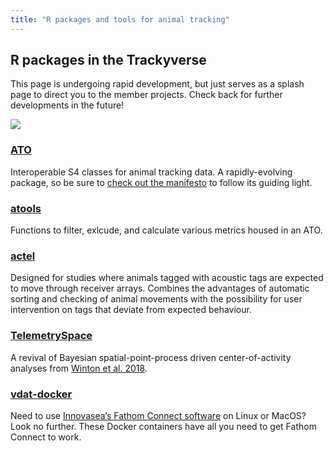 ```yaml
---
title: "R packages and tools for animal tracking"
---
```


## R packages in the Trackyverse

This page is undergoing rapid development, but just serves as a splash page to direct you to the member projects. Check back for further developments in the future!

::: column-margin
![](hex_logo.png)
:::


### [ATO](https://ato.trackyverse.org)

Interoperable S4 classes for animal tracking data. A rapidly-evolving package, so be sure to [check out the manifesto](https://ato.trackyverse.org/articles/ATO-ecosystem.html) to follow its guiding light.

### [atools](https://atools.trackyverse.org)

Functions to filter, exlcude, and calculate various metrics housed in an ATO.

### [actel](https://actel.trackyverse.org/)

Designed for studies where animals tagged with acoustic tags are expected to move through receiver arrays. Combines the advantages of automatic sorting and checking of animal movements with the possibility for user intervention on tags that deviate from expected behaviour.


### [TelemetrySpace](https://telemetryspace.trackyverse.org)

A revival of Bayesian spatial-point-process driven center-of-activity analyses from [Winton et al. 2018](https://doi.org/10.1111/2041-210X.13080).

### [vdat-docker](https://github.com/trackyverse/vdat-docker)

Need to use [Innovasea's Fathom Connect software](https://support.fishtracking.innovasea.com/s/downloads) on Linux or MacOS? Look no further. These Docker containers have all you need to get Fathom Connect to work.
